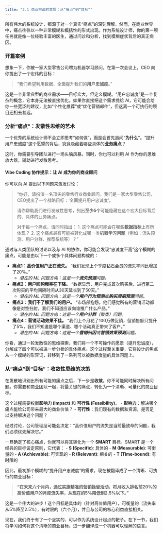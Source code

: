```yaml
---
title: "2.1 商业挑战的本质：从“痛点”到“目标”"
---
```


所有伟大的系统设计，都源于对一个真实“痛点”的深刻理解。然而，在商业世界中，痛点往往以一种非常模糊和概括性的形式出现。作为系统设计师，你的第一项任务就是像一位经验丰富的医生，通过问诊和分析，找到模糊症状背后的真正病因。

### 开篇案例

想象一下，你被一家大型零售公司聘为机器学习顾问。在第一次会议上，CEO 向你提出了一个宏伟的目标：

> “我们希望利用数据，全面提升我们的**用户忠诚度**。”

这是一个非常典型的商业需求——目标宏大，但定义模糊。“用户忠诚度”是一个复杂的概念，它本身无法被直接优化。如果你直接把这个需求抛给 AI，它可能会给你一些宽泛的建议，比如“个性化推荐”或“优化营销邮件”，但这离一个可执行的项目还相去甚远。

### 分析“痛点”：发散性思维的艺术

一个优秀的系统设计师不会立即思考“如何做”，而是会首先追问“**为什么**”。“提升用户忠诚度”这个愿望的背后，究竟隐藏着哪些具体的**业务痛点**？

这时，你需要引导团队进行一场头脑风暴。同时，你也可以利用 AI 作为你的思维放大器，辅助进行发散思考。

::: callout-tip
#### Vibe Coding 协作提示：让 AI 成为你的商业顾问
你可以向 AI 提出以下问题来激发讨论：

> “你好，请扮演一名顶尖的零售行业商业顾问。我们是一家大型零售公司，CEO提出了一个战略目标：‘全面提升用户忠诚度’。
>
> 请你帮助我们进行发散性思考，列出**至少5个**可能隐藏在这个宏大目标背后的、具体的业务痛点。
>
> 对于每一个痛点，请同时指出：
> 1.  这个痛点可能会在哪些**数据指标**上有所体现？
> 2.  这个痛点最有可能被转化成哪一类**机器学习问题**（例如：流失预测、用户分群、推荐系统等）？”
:::

通过与人类团队的讨论以及与 AI 的协作，你可能会发现“忠诚度不高”这个模糊的痛点，可能是由以下一个或多个具体问题构成的：

-   **痛点1：高价值用户正在流失。** “我们发现上个季度钻石会员的流失率同比增加了20%。”
    -   *潜在的 ML 问题方向：这是一个**流失预测**问题。*

-   **痛点2：用户回购频率在下降。** “数据显示，用户完成首次购买后，进行第二次购买的平均间隔时间从30天延长到了50天。”
    -   *潜在的 ML 问题方向：这是一个**用户行为预测**或**购买周期预测**问题。*

-   **痛点3：我们不了解我们的用户。** “市场部抱怨，他们感觉所有的营销活动都像是对空扫射，我们不知道应该向谁推广什么产品。”
    -   *潜在的 ML 问题方向：这是一个**用户分群**（聚类）问题。*

-   **痛点4：营销活动效果不佳。** “我们上个月花了100万做促销，但销售额只提升了5%，我们不知道是哪个渠道、哪个活动真正带来了客户。”
    -   *潜在的 ML 问题方向：这是一个**营销归因**或**营销效果预测**问题。*

你看，通过一轮发散性的思维探索，我们将一个不可操作的愿景（提升忠诚度），分解成了四个可以被进一步分析的具体痛点。这个过程至关重要，它将设计的焦点从一个模糊的形容词，转移到了一系列可以被数据度量的具体问题上。

### 从“痛点”到“目标”：收敛性思维的决策

在发散地识别出所有可能的痛点之后，下一步是**收敛**。你不可能同时解决所有问题。你需要和商业团队一起，将最关键的痛点，转化为一个清晰、可量化的商业目标。

这个过程需要权衡**影响力 (Impact)** 和 **可行性 (Feasibility)**。
-   **影响力**：解决哪个痛点能给公司带来最大的商业价值？
-   **可行性**：我们现有的数据和资源，是否足以支持解决这个问题？

经过讨论，公司管理层可能会决定：“高价值用户的流失是当前最致命的问题，我们必须优先解决它。”

一旦确定了核心痛点，你就可以将其转化为一个 **SMART** 目标。SMART 是一个经典的目标设定原则，它代表：
-   **S (Specific)**: 具体的
-   **M (Measurable)**: 可衡量的
-   **A (Achievable)**: 可实现的
-   **R (Relevant)**: 相关的
-   **T (Time-bound)**: 有时限的

因此，最初那个模糊的“提升用户忠诚度”的需求，现在被翻译成了一个清晰、可执行的商业目标：

> **“在未来六个月内，通过实施精准的营销挽留活动，将月收入排名前20%的高价值用户的月度流失率，从现在的5%降低到2.5%以下。”**

这是一个伟大的进步！这个目标是具体的（针对高价值用户），可衡量的（流失率从5%降至2.5%），有时限的（六个月），并且与公司的核心利益直接相关。

现在，我们终于有了一个坚实的、可以作为系统设计起点的靶子。在下一节，我们将学习如何将这个清晰的商业目标，进一步翻译成一个机器可以理解的语言。
